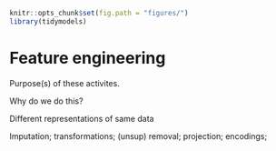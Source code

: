 ```r
knitr::opts_chunk$set(fig.path = "figures/")
library(tidymodels)
```

# Feature engineering

Purpose(s) of these activites. 

Why do we do this?

Different representations of same data

Imputation; transformations; (unsup) removal; projection; encodings;

